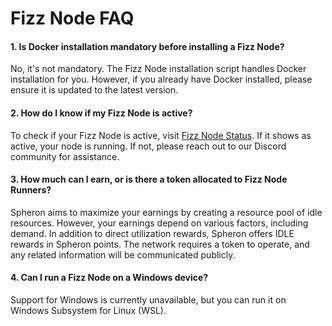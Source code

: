 
# Fizz Node FAQ

#### 1. Is Docker installation mandatory before installing a Fizz Node?
No, it's not mandatory. The Fizz Node installation script handles Docker installation for you. However, if you already have Docker installed, please ensure it is updated to the latest version.

#### 2. How do I know if my Fizz Node is active?
To check if your Fizz Node is active, visit [Fizz Node Status](https://fizz.spheron.network/). If it shows as active, your node is running. If not, please reach out to our Discord community for assistance.

#### 3. How much can I earn, or is there a token allocated to Fizz Node Runners?
Spheron aims to maximize your earnings by creating a resource pool of idle resources. However, your earnings depend on various factors, including demand. In addition to direct utilization rewards, Spheron offers IDLE rewards in Spheron points. The network requires a token to operate, and any related information will be communicated publicly.

#### 4. Can I run a Fizz Node on a Windows device?
Support for Windows is currently unavailable, but you can run it on Windows Subsystem for Linux (WSL).

<Navigation name="Fizz Node FAQ" />